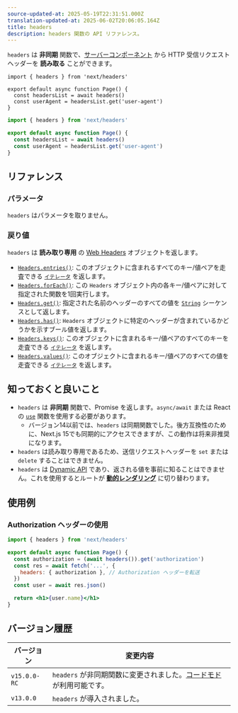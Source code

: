```yaml
---
source-updated-at: 2025-05-19T22:31:51.000Z
translation-updated-at: 2025-06-02T20:06:05.164Z
title: headers
description: headers 関数の API リファレンス。
---
```


`headers` は **非同期** 関数で、[サーバーコンポーネント](/docs/app/getting-started/server-and-client-components) から HTTP 受信リクエストヘッダーを **読み取る** ことができます。

```tsx filename="app/page.tsx" switcher
import { headers } from 'next/headers'

export default async function Page() {
  const headersList = await headers()
  const userAgent = headersList.get('user-agent')
}
```

```jsx filename="app/page.js" switcher
import { headers } from 'next/headers'

export default async function Page() {
  const headersList = await headers()
  const userAgent = headersList.get('user-agent')
}
```

## リファレンス

### パラメータ

`headers` はパラメータを取りません。

### 戻り値

`headers` は **読み取り専用** の [Web Headers](https://developer.mozilla.org/docs/Web/API/Headers) オブジェクトを返します。

- [`Headers.entries()`](https://developer.mozilla.org/docs/Web/API/Headers/entries): このオブジェクトに含まれるすべてのキー/値ペアを走査できる [`イテレータ`](https://developer.mozilla.org/docs/Web/JavaScript/Reference/Iteration_protocols) を返します。
- [`Headers.forEach()`](https://developer.mozilla.org/docs/Web/API/Headers/forEach): この `Headers` オブジェクト内の各キー/値ペアに対して指定された関数を1回実行します。
- [`Headers.get()`](https://developer.mozilla.org/docs/Web/API/Headers/get): 指定された名前のヘッダーのすべての値を [`String`](https://developer.mozilla.org/docs/Web/JavaScript/Reference/Global_Objects/String) シーケンスとして返します。
- [`Headers.has()`](https://developer.mozilla.org/docs/Web/API/Headers/has): `Headers` オブジェクトに特定のヘッダーが含まれているかどうかを示すブール値を返します。
- [`Headers.keys()`](https://developer.mozilla.org/docs/Web/API/Headers/keys): このオブジェクトに含まれるキー/値ペアのすべてのキーを走査できる [`イテレータ`](https://developer.mozilla.org/docs/Web/JavaScript/Reference/Iteration_protocols) を返します。
- [`Headers.values()`](https://developer.mozilla.org/docs/Web/API/Headers/values): このオブジェクトに含まれるキー/値ペアのすべての値を走査できる [`イテレータ`](https://developer.mozilla.org/docs/Web/JavaScript/Reference/Iteration_protocols) を返します。

## 知っておくと良いこと

- `headers` は **非同期** 関数で、Promise を返します。`async/await` または React の [`use`](https://react.dev/reference/react/use) 関数を使用する必要があります。
  - バージョン14以前では、`headers` は同期関数でした。後方互換性のために、Next.js 15でも同期的にアクセスできますが、この動作は将来非推奨になります。
- `headers` は読み取り専用であるため、送信リクエストヘッダーを `set` または `delete` することはできません。
- `headers` は [Dynamic API](/docs/app/getting-started/partial-prerendering#dynamic-rendering#dynamic-apis) であり、返される値を事前に知ることはできません。これを使用するとルートが **[動的レンダリング](/docs/app/getting-started/partial-prerendering#dynamic-rendering)** に切り替わります。

## 使用例

### Authorization ヘッダーの使用

```jsx filename="app/page.js"
import { headers } from 'next/headers'

export default async function Page() {
  const authorization = (await headers()).get('authorization')
  const res = await fetch('...', {
    headers: { authorization }, // Authorization ヘッダーを転送
  })
  const user = await res.json()

  return <h1>{user.name}</h1>
}
```

## バージョン履歴

| バージョン      | 変更内容                                                                                                |
| ------------ | ------------------------------------------------------------------------------------------------------ |
| `v15.0.0-RC` | `headers` が非同期関数に変更されました。[コードモド](/docs/app/guides/upgrading/codemods#150) が利用可能です。 |
| `v13.0.0`    | `headers` が導入されました。                                                                                  |
